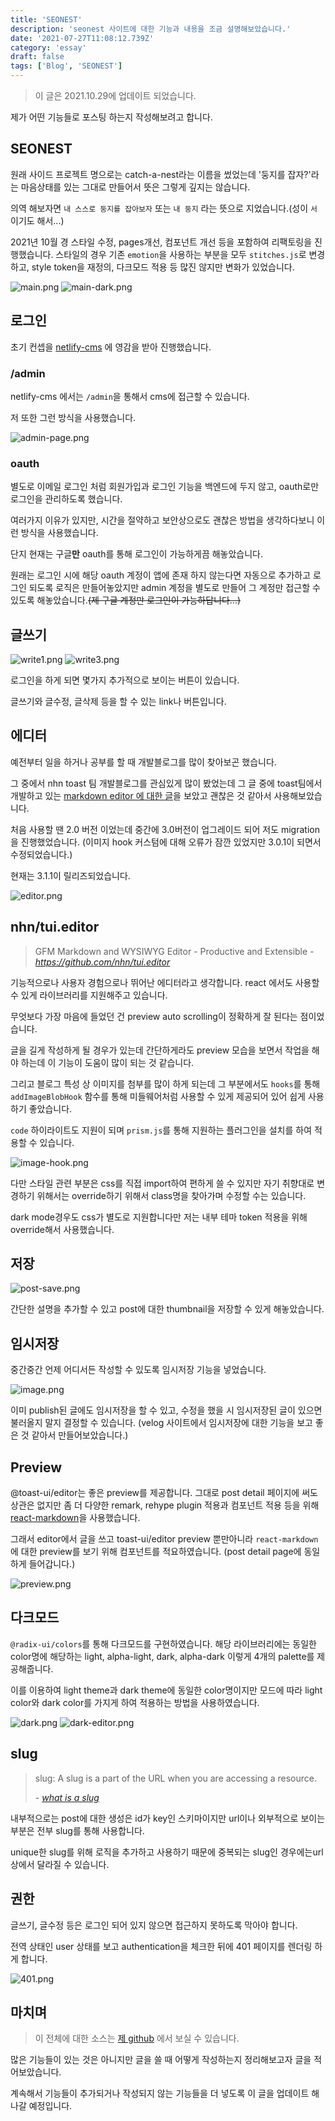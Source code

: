```yaml
---
title: 'SEONEST'
description: 'seonest 사이트에 대한 기능과 내용을 조금 설명해보았습니다.'
date: '2021-07-27T11:08:12.739Z'
category: 'essay'
draft: false
tags: ['Blog', 'SEONEST']
---
```


> 이 글은 2021.10.29에 업데이트 되었습니다.

제가 어떤 기능들로 포스팅 하는지 작성해보려고 합니다.

## SEONEST

원래 사이드 프로젝트 명으로는 catch-a-nest라는 이름을 썼었는데 '둥지를 잡자?'라는 마음상태를 있는 그대로 만들어서 뜻은 그렇게 깊지는 않습니다.

의역 해보자면 `내 스스로 둥지를 잡아보자` 또는 `내 둥지` 라는 뜻으로 지었습니다.(성이 `서` 이기도 해서...)

2021년 10월 경 스타일 수정, pages개선, 컴포넌트 개선 등을 포함하여 리팩토링을 진행했습니다.
스타일의 경우 기존 `emotion`을 사용하는 부분을 모두 `stitches.js`로 변경하고, style token을 재정의, 다크모드 적용 등 많진 않지만 변화가 있었습니다.

![main.png](https://files.seonest.net/images/qnfqnfqnf/post/94/image.png)
![main-dark.png](https://files.seonest.net/images/qnfqnfqnf/post/95/image.png)

## 로그인

초기 컨셉을 [netlify-cms](https://www.netlifycms.org/) 에 영감을 받아 진행했습니다.

### /admin

netlify-cms 에서는 `/admin`을 통해서 cms에 접근할 수 있습니다.

저 또한 그런 방식을 사용했습니다.

![admin-page.png](https://files.seonest.net/images/qnfqnfqnf/post/84/image.png)

### oauth

별도로 이메일 로그인 처럼 회원가입과 로그인 기능을 백엔드에 두지 않고, oauth로만 로그인을 관리하도록 했습니다.

여러가지 이유가 있지만, 시간을 절약하고 보안상으로도 괜찮은 방법을 생각하다보니 이런 방식을 사용했습니다.

단지 현재는 구글**만** oauth를 통해 로그인이 가능하게끔 해놓았습니다.

원래는 로그인 시에 해당 oauth 계정이 앱에 존재 하지 않는다면 자동으로 추가하고 로그인 되도록 로직은 만들어놓았지만 admin 계정을 별도로 만들어 그 계정만 접근할 수 있도록 해놓았습니다.~~(제 구글 계정만 로그인이 가능하답니다...)~~

## 글쓰기

![write1.png](https://files.seonest.net/images/qnfqnfqnf/post/85/image.png)
![write3.png](https://files.seonest.net/images/qnfqnfqnf/post/87/image.png)

로그인을 하게 되면 몇가지 추가적으로 보이는 버튼이 있습니다.

글쓰기와 글수정, 글삭제 등을 할 수 있는 link나 버튼입니다.

## 에디터

예전부터 일을 하거나 공부를 할 때 개발블로그를 많이 찾아보곤 했습니다.

그 중에서 nhn toast 팀 개발블로그를 관심있게 많이 봤었는데 그 글 중에 toast팀에서 개발하고 있는 [markdown editor 에 대한 글](https://ui.toast.com/weekly-pick/ko_20200320)을 보았고 괜찮은 것 같아서 사용해보았습니다.

처음 사용할 땐 2.0 버전 이었는데 중간에 3.0버전이 업그레이드 되어 저도 migration을 진행했었습니다.
(이미지 hook 커스텀에 대해 오류가 잠깐 있었지만 3.0.1이 되면서 수정되었습니다.)

현재는 3.1.1이 릴리즈되었습니다.

![editor.png](https://files.seonest.net/images/qnfqnfqnf/post/89/image.png)

## nhn/tui.editor

> GFM Markdown and WYSIWYG Editor - Productive and Extensible
> _- https://github.com/nhn/tui.editor_

기능적으로나 사용자 경험으로나 뛰어난 에디터라고 생각합니다.
react 에서도 사용할 수 있게 라이브러리를 지원해주고 있습니다.

무엇보다 가장 마음에 들었던 건 preview auto scrolling이 정확하게 잘 된다는 점이었습니다.

글을 길게 작성하게 될 경우가 있는데 간단하게라도 preview 모습을 보면서 작업을 해야 하는데 이 기능이 도움이 많이 되는 것 같습니다.

그리고 블로그 특성 상 이미지를 첨부를 많이 하게 되는데 그 부분에서도 `hooks`를 통해 `addImageBlobHook` 함수를 통해 미들웨어처럼 사용할 수 있게 제공되어 있어 쉽게 사용하기 좋았습니다.

`code` 하이라이트도 지원이 되며 `prism.js`를 통해 지원하는 플러그인을 설치를 하여 적용할 수 있습니다.

![image-hook.png](https://files.seonest.net/images/qnfqnfqnf/post/93/image.png)

다만 스타일 관련 부분은 css를 직접 import하여 편하게 쓸 수 있지만 자기 취향대로 변경하기 위해서는 override하기 위해서 class명을 찾아가며 수정할 수는 있습니다.

dark mode경우도 css가 별도로 지원합니다만 저는 내부 테마 token 적용을 위해 override해서 사용했습니다.

## 저장

![post-save.png](https://files.seonest.net/images/qnfqnfqnf/post/90/image.png)

간단한 설명을 추가할 수 있고 post에 대한 thumbnail을 저장할 수 있게 해놓았습니다.

## 임시저장

중간중간 언제 어디서든 작성할 수 있도록 임시저장 기능을 넣었습니다.

![image.png](https://files.seonest.net/images/qnfqnfqnf/post/91/image.png)

이미 publish된 글에도 임시저장을 할 수 있고, 수정을 했을 시 임시저장된 글이 있으면 불러올지 말지 결정할 수 있습니다.
(velog 사이트에서 임시저장에 대한 기능을 보고 좋은 것 같아서 만들어보았습니다.)

## Preview

@toast-ui/editor는 좋은 preview를 제공합니다.
그대로 post detail 페이지에 써도 상관은 없지만 좀 더 다양한 remark, rehype plugin 적용과 컴포넌트 적용 등을 위해 [react-markdown](https://github.com/remarkjs/react-markdown)을 사용했습니다.

그래서 editor에서 글을 쓰고 toast-ui/editor preview 뿐만아니라 `react-markdown`에 대한 preview를 보기 위해 컴포넌트를 적요하였습니다. (post detail page에 동일하게 들어갑니다.)

![preview.png](https://files.seonest.net/images/qnfqnfqnf/post/92/image.png)

## 다크모드

`@radix-ui/colors`를 통해 다크모드를 구현하였습니다.
해당 라이브러리에는 동일한 color명에 해당하는 light, alpha-light, dark, alpha-dark 이렇게 4개의 palette를 제공해줍니다.

이를 이용하여 light theme과 dark theme에 동일한 color명이지만 모드에 따라 light color와 dark color를 가지게 하여 적용하는 방법을 사용하였습니다.

![dark.png](https://files.seonest.net/images/qnfqnfqnf/post/96/image.png)
![dark-editor.png](https://files.seonest.net/images/qnfqnfqnf/post/97/image.png)

## slug

> slug: A slug is a part of the URL when you are accessing a resource.
>
> _- [what is a slug](https://stackoverflow.com/questions/19335215/what-is-a-slug)_

내부적으로는 post에 대한 생성은 id가 key인 스키마이지만 url이나 외부적으로 보이는 부분은 전부 slug를 통해 사용합니다.

unique한 slug를 위해 로직을 추가하고 사용하기 때문에 중복되는 slug인 경우에는url상에서 달라질 수 있습니다.

## 권한

글쓰기, 글수정 등은 로그인 되어 있지 않으면 접근하지 못하도록 막아야 합니다.

전역 상태인 user 상태를 보고 authentication을 체크한 뒤에 401 페이지를 렌더링 하게 합니다.

![401.png](https://files.seonest.net/images/qnfqnfqnf/post/99/image.png)

## 마치며

> 이 전체에 대한 소스는 [제 github](https://github.com/JHSeo-git/catch-a-nest) 에서 보실 수 있습니다.

많은 기능들이 있는 것은 아니지만 글을 쓸 때 어떻게 작성하는지 정리해보고자 글을 적어보았습니다.

계속해서 기능들이 추가되거나 작성되지 않는 기능들을 더 넣도록 이 글을 업데이트 해나갈 예정입니다.
